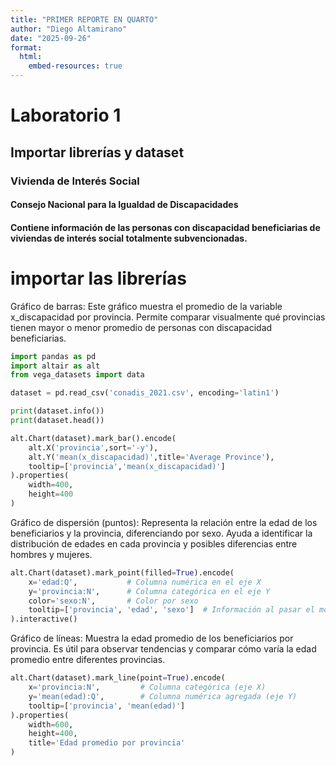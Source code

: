 ```yaml
---
title: "PRIMER REPORTE EN QUARTO"
author: "Diego Altamirano" 
date: "2025-09-26"
format:
  html:
    embed-resources: true
---
```


# Laboratorio 1
## Importar librerías y dataset
### Vivienda de Interés Social
#### Consejo Nacional para la Igualdad de Discapacidades
#### Contiene información de las personas con discapacidad beneficiarias de viviendas de interés social totalmente subvencionadas.
# importar las librerías

Gráfico de barras:
Este gráfico muestra el promedio de la variable x_discapacidad por provincia. Permite comparar visualmente qué provincias tienen mayor o menor promedio de personas con discapacidad beneficiarias.
```python
import pandas as pd
import altair as alt
from vega_datasets import data

dataset = pd.read_csv('conadis_2021.csv', encoding='latin1')

print(dataset.info())
print(dataset.head())

alt.Chart(dataset).mark_bar().encode(
    alt.X('provincia',sort='-y'),
    alt.Y('mean(x_discapacidad)',title='Average Province'),
    tooltip=['provincia','mean(x_discapacidad)']
).properties(
    width=400,
    height=400
)


```

Gráfico de dispersión (puntos):
Representa la relación entre la edad de los beneficiarios y la provincia, diferenciando por sexo. Ayuda a identificar la distribución de edades en cada provincia y posibles diferencias entre hombres y mujeres.
```python
alt.Chart(dataset).mark_point(filled=True).encode(
    x='edad:Q',           # Columna numérica en el eje X
    y='provincia:N',      # Columna categórica en el eje Y
    color='sexo:N',       # Color por sexo
    tooltip=['provincia', 'edad', 'sexo']  # Información al pasar el mouse
).interactive()
```

Gráfico de líneas:
Muestra la edad promedio de los beneficiarios por provincia. Es útil para observar tendencias y comparar cómo varía la edad promedio entre diferentes provincias.

```python
alt.Chart(dataset).mark_line(point=True).encode(
    x='provincia:N',         # Columna categórica (eje X)
    y='mean(edad):Q',        # Columna numérica agregada (eje Y)
    tooltip=['provincia', 'mean(edad)']
).properties(
    width=600,
    height=400,
    title='Edad promedio por provincia'
)
```
